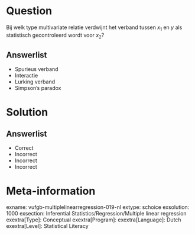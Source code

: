 Question
========

Bij welk type multivariate relatie verdwijnt het verband tussen $x_{1}$ en $y$ als statistisch gecontroleerd wordt voor $x_{2}$?
  
Answerlist
----------
* Spurieus verband
* Interactie
* Lurking verband
* Simpson’s paradox

Solution
========

Answerlist
----------
* Correct
* Incorrect
* Incorrect
* Incorrect

Meta-information
================
exname: vufgb-multiplelinearregression-019-nl
extype: schoice
exsolution: 1000
exsection: Inferential Statistics/Regression/Multiple linear regression
exextra[Type]: Conceptual
exextra[Program]: 
exextra[Language]: Dutch
exextra[Level]: Statistical Literacy